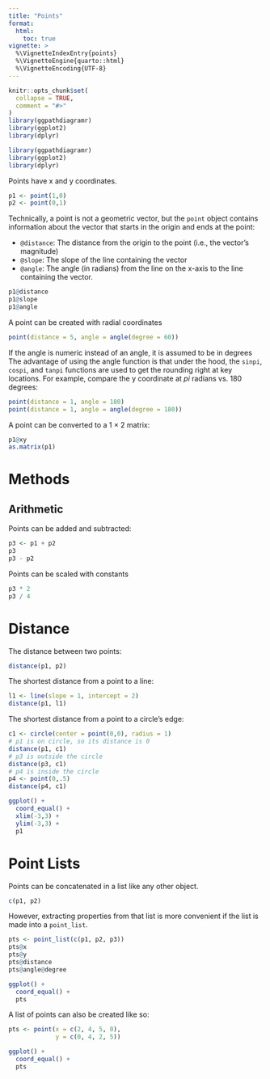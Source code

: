 ```yaml
---
title: "Points"
format: 
  html:
    toc: true
vignette: >
  %\VignetteIndexEntry{points}
  %\VignetteEngine{quarto::html}
  %\VignetteEncoding{UTF-8}
---
```


```r
knitr::opts_chunk$set(
  collapse = TRUE,
  comment = "#>"
)
library(ggpathdiagramr)
library(ggplot2)
library(dplyr)
```

```r
library(ggpathdiagramr)
library(ggplot2)
library(dplyr)
```

Points have x and y coordinates. 

```r
p1 <- point(1,0)
p2 <- point(0,1)
```

Technically, a point is not a geometric vector, but the `point` object contains information about the vector that starts in the origin and ends at the point:

* `@distance`: The distance from the origin to the point (i.e., the vector's magnitude)
* `@slope`: The slope of the line containing the vector
* `@angle`: The angle (in radians) from the line on the x-axis to the line containing the vector.

```r
p1@distance
p1@slope
p1@angle
```

A point can be created with radial coordinates

```r
point(distance = 5, angle = angle(degree = 60))
```

If the angle is numeric instead of an angle, it is assumed to be in degrees The advantage of using the angle function is that under the hood, the `sinpi`, `cospi`, and `tanpi` functions are used to get the rounding right at key locations. For example, compare the y coordinate at $pi$ radians vs. 180 degrees:

```r
point(distance = 1, angle = 180)
point(distance = 1, angle = angle(degree = 180))
```


A point can be converted to a 1 &times; 2 matrix:

```r
p1@xy
as.matrix(p1)
```

# Methods

## Arithmetic

Points can be added and subtracted:

```r
p3 <- p1 + p2
p3
p3 - p2
```

Points can be scaled with constants

```r
p3 * 2
p3 / 4
```

# Distance

The distance between two points:

```r
distance(p1, p2)
```

The shortest distance from a point to a line:

```r
l1 <- line(slope = 1, intercept = 2)
distance(p1, l1)
```

The shortest distance from a point to a circle's edge:

```r
c1 <- circle(center = point(0,0), radius = 1)
# p1 is on circle, so its distance is 0
distance(p1, c1)
# p3 is outside the circle
distance(p3, c1)
# p4 is inside the circle
p4 <- point(0,.5)
distance(p4, c1)
```



```r
ggplot() +
  coord_equal() + 
  xlim(-3,3) + 
  ylim(-3,3) +
  p1
```



# Point Lists

Points can be concatenated in a list like any other object.

```r
c(p1, p2)
```

However, extracting properties from that list is more convenient if the list is made into a `point_list`.

```r
pts <- point_list(c(p1, p2, p3))
pts@x
pts@y
pts@distance
pts@angle@degree
```


```r
ggplot() +
  coord_equal() +
  pts
```


A list of points can also be created like so:

```r
pts <- point(x = c(2, 4, 5, 0), 
             y = c(0, 4, 2, 5))
```

```r
ggplot() +
  coord_equal() +
  pts
```







